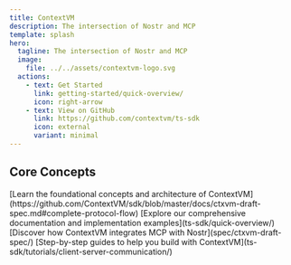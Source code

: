 ```yaml
---
title: ContextVM
description: The intersection of Nostr and MCP
template: splash
hero:
  tagline: The intersection of Nostr and MCP
  image:
    file: ../../assets/contextvm-logo.svg
  actions:
    - text: Get Started
      link: getting-started/quick-overview/
      icon: right-arrow
    - text: View on GitHub
      link: https://github.com/contextvm/ts-sdk
      icon: external
      variant: minimal
---
```



## Core Concepts

<CardGrid stagger>
  <Card title="Architecture" icon="rocket">
    [Learn the foundational concepts and architecture of ContextVM](https://github.com/ContextVM/sdk/blob/master/docs/ctxvm-draft-spec.md#complete-protocol-flow)
  </Card>
  <Card title="SDK Documentation" icon="add-document">
    [Explore our comprehensive documentation and implementation examples](ts-sdk/quick-overview/)
  </Card>
  <Card title="Integrations" icon="puzzle">
    [Discover how ContextVM integrates MCP with Nostr](spec/ctxvm-draft-spec/)
  </Card>
  <Card title="Tutorials" icon="open-book">
    [Step-by-step guides to help you build with ContextVM](ts-sdk/tutorials/client-server-communication/)
  </Card>
</CardGrid>
